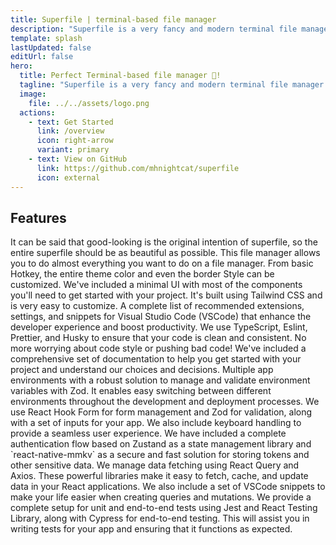 ```yaml
---
title: Superfile | terminal-based file manager
description: "Superfile is a very fancy and modern terminal file manager that can complete the file operations you need!!"
template: splash
lastUpdated: false
editUrl: false
hero:
  title: Perfect Terminal-based file manager 🚀!
  tagline: "Superfile is a very fancy and modern terminal file manager that can complete the file operations you need!!"
  image:
    file: ../../assets/logo.png
  actions:
    - text: Get Started
      link: /overview
      icon: right-arrow
      variant: primary
    - text: View on GitHub
      link: https://github.com/mhnightcat/superfile
      icon: external
---
```



<GithubStar />

## Features

<CardGrid stagger>
	<Card title="Exquisite and beautiful UI" icon="star">
    It can be said that good-looking is the original intention of superfile, so the entire superfile should be as beautiful as possible.
	</Card>
  <Card title="Complete functions" icon="add-document">
		This file manager allows you to do almost everything you want to do on a file manager.
	</Card>
  <Card title="Fully customizable" icon="open-book">
    From basic Hotkey, the entire theme color and even the border Style can be customized.
  </Card>
  <Card title="multiple windows
" icon="open-book">
		We've included a minimal UI with most of the components you'll need to get started with your project. It's built using Tailwind CSS and is very easy to customize.
  </Card>
	<Card title="VSCode Setup" icon="laptop">
		A complete list of recommended extensions, settings, and snippets for Visual Studio Code (VSCode) that enhance the developer experience and boost productivity.
	</Card>
	<Card title="TS + Eslint + Prettier + Husky" icon="setting">
		We use TypeScript, Eslint, Prettier, and Husky to ensure that your code is clean and consistent. No more worrying about code style or pushing bad code!
	</Card>
	<Card title="Fully Documented" icon="open-book">
		We've included a comprehensive set of documentation to help you get started with your project and understand our choices and decisions.
	</Card>
	<Card title="Multiple environment builds support" icon="setting">
		Multiple app environments with a robust solution to manage and validate environment variables with Zod. It enables easy switching between different environments throughout the development and deployment processes.
	</Card>

<Card title="Form and Keyboard Handling" icon="open-book">
  We use React Hook Form for form management and Zod for validation, along with
  a set of inputs for your app. We also include keyboard handling to provide a
  seamless user experience.
</Card>
<Card title="Auth Flow" icon="open-book">
  We have included a complete authentication flow based on Zustand as a state
  management library and `react-native-mmkv` as a secure and fast solution for
  storing tokens and other sensitive data.
</Card>

  <Card title="React Query + Axios" icon="open-book">
		We manage data fetching using React Query and Axios. These powerful libraries make it easy to fetch, cache, and update data in your React applications. We also include a set of VSCode snippets to make your life easier when creating queries and mutations.
	</Card>
  <Card title="Unit + E2E tests" icon="document">
		We provide a complete setup for unit and end-to-end tests using Jest and React Testing Library, along with Cypress for end-to-end testing. This will assist you in writing tests for your app and ensuring that it functions as expected.
	</Card> 
</CardGrid>

<About title="Built with ❤️ by Night Cat and all contributor">



</About>
